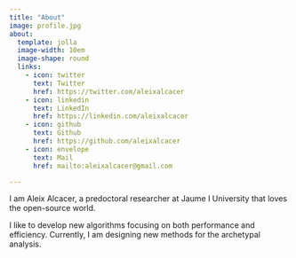 ```yaml
---
title: "About"
image: profile.jpg
about:
  template: jolla
  image-width: 10em
  image-shape: round
  links:
    - icon: twitter
      text: Twitter
      href: https://twitter.com/aleixalcacer
    - icon: linkedin
      text: LinkedIn
      href: https://linkedin.com/aleixalcacer
    - icon: github
      text: Github
      href: https://github.com/aleixalcacer
    - icon: envelope
      text: Mail
      href: mailto:aleixalcacer@gmail.com

---
```


I am Aleix Alcacer, a predoctoral researcher at Jaume I University that loves the open-source world.

I like to develop new algorithms focusing on both performance and efficiency.
Currently, I am designing new methods for the archetypal analysis.
